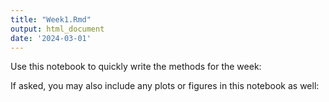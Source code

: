 ```yaml
---
title: "Week1.Rmd"
output: html_document
date: '2024-03-01'
---
```


Use this notebook to quickly write the methods for the week:






If asked, you may also include any plots or figures in this notebook as well:

